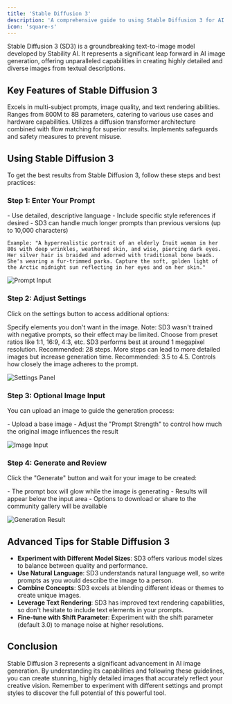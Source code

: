 ```yaml
---
title: 'Stable Diffusion 3'
description: 'A comprehensive guide to using Stable Diffusion 3 for AI image generation'
icon: 'square-s'
---
```



Stable Diffusion 3 (SD3) is a groundbreaking text-to-image model developed by Stability AI. It represents a significant leap forward in AI image generation, offering unparalleled capabilities in creating highly detailed and diverse images from textual descriptions.

## Key Features of Stable Diffusion 3

<CardGroup cols={2}>
  <Card title="Improved Performance" icon="chart-line">
    Excels in multi-subject prompts, image quality, and text rendering abilities.
  </Card>
  <Card title="Flexible Model Sizes" icon="layer-group">
    Ranges from 800M to 8B parameters, catering to various use cases and hardware capabilities.
  </Card>
  <Card title="Advanced Architecture" icon="microchip">
    Utilizes a diffusion transformer architecture combined with flow matching for superior results.
  </Card>
  <Card title="Responsible AI" icon="shield-check">
    Implements safeguards and safety measures to prevent misuse.
  </Card>
</CardGroup>

## Using Stable Diffusion 3

To get the best results from Stable Diffusion 3, follow these steps and best practices:

### Step 1: Enter Your Prompt

<AccordionGroup>
  <Accordion title="Crafting Effective Prompts" icon="pencil-alt">
    - Use detailed, descriptive language
    - Include specific style references if desired
    - SD3 can handle much longer prompts than previous versions (up to 10,000 characters)
    
    Example: "A hyperrealistic portrait of an elderly Inuit woman in her 80s with deep wrinkles, weathered skin, and wise, piercing dark eyes. Her silver hair is braided and adorned with traditional bone beads. She's wearing a fur-trimmed parka. Capture the soft, golden light of the Arctic midnight sun reflecting in her eyes and on her skin."
  </Accordion>
</AccordionGroup>

![Prompt Input](https://img.mytsi.org/i/dxHz761.png)

### Step 2: Adjust Settings

Click on the settings button to access additional options:

<AccordionGroup>
  <Accordion title="Negative Prompt" icon="ban">
    Specify elements you don't want in the image. Note: SD3 wasn't trained with negative prompts, so their effect may be limited.
  </Accordion>
  <Accordion title="Aspect Ratio" icon="crop">
    Choose from preset ratios like 1:1, 16:9, 4:3, etc. SD3 performs best at around 1 megapixel resolution.
  </Accordion>
  <Accordion title="Inference Steps" icon="stairs">
    Recommended: 28 steps. More steps can lead to more detailed images but increase generation time.
  </Accordion>
  <Accordion title="Guidance Scale" icon="sliders">
    Recommended: 3.5 to 4.5. Controls how closely the image adheres to the prompt.
  </Accordion>
</AccordionGroup>

![Settings Panel](https://img.mytsi.org/i/e1VP760.png)

### Step 3: Optional Image Input

You can upload an image to guide the generation process:

<AccordionGroup>
  <Accordion title="Image-to-Image Generation" icon="images">
    - Upload a base image
    - Adjust the "Prompt Strength" to control how much the original image influences the result
  </Accordion>
</AccordionGroup>

![Image Input](https://img.mytsi.org/i/IAth762.png)

### Step 4: Generate and Review

Click the "Generate" button and wait for your image to be created:

<AccordionGroup>
  <Accordion title="Generation Process" icon="spinner">
    - The prompt box will glow while the image is generating
    - Results will appear below the input area
    - Options to download or share to the community gallery will be available
  </Accordion>
</AccordionGroup>

![Generation Result](https://img.mytsi.org/i/aFkM763.png)

## Advanced Tips for Stable Diffusion 3

- **Experiment with Different Model Sizes**: SD3 offers various model sizes to balance between quality and performance.
- **Use Natural Language**: SD3 understands natural language well, so write prompts as you would describe the image to a person.
- **Combine Concepts**: SD3 excels at blending different ideas or themes to create unique images.
- **Leverage Text Rendering**: SD3 has improved text rendering capabilities, so don't hesitate to include text elements in your prompts.
- **Fine-tune with Shift Parameter**: Experiment with the shift parameter (default 3.0) to manage noise at higher resolutions.

## Conclusion

Stable Diffusion 3 represents a significant advancement in AI image generation. By understanding its capabilities and following these guidelines, you can create stunning, highly detailed images that accurately reflect your creative vision. Remember to experiment with different settings and prompt styles to discover the full potential of this powerful tool.